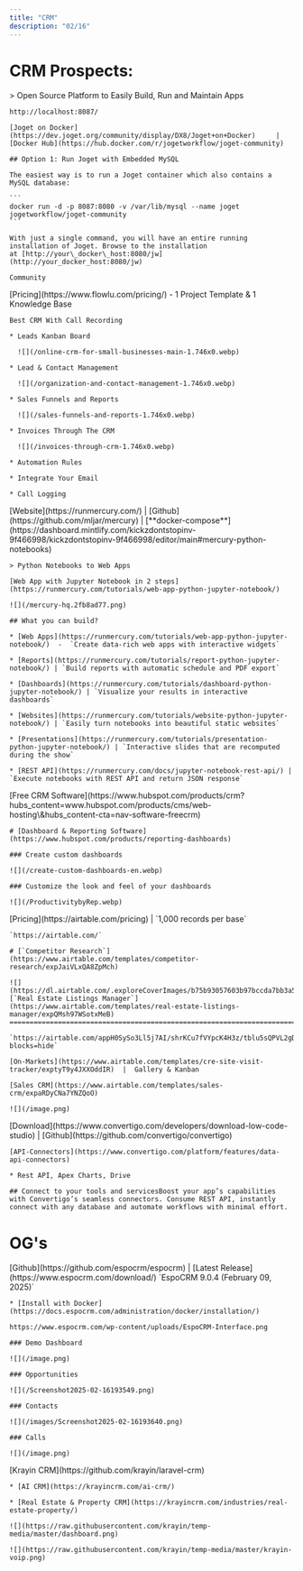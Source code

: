 ```yaml
---
title: "CRM"
description: "02/16"
---
```


# CRM Prospects:

<AccordionGroup>
  <Accordion title="Joget" defaultOpen={false} icon="star">
    > Open Source Platform to Easily Build, Run and Maintain Apps

    http://localhost:8087/

    [Joget on Docker](https://dev.joget.org/community/display/DX8/Joget+on+Docker)     |     [Docker Hub](https://hub.docker.com/r/jogetworkflow/joget-community)

    ## Option 1: Run Joget with Embedded MySQL

    The easiest way is to run a Joget container which also contains a MySQL database:

    ```
    docker run -d -p 8087:8080 -v /var/lib/mysql --name joget jogetworkflow/joget-community
    ```

    With just a single command, you will have an entire running installation of Joget. Browse to the installation at [http://your\_docker\_host:8080/jw](http://your_docker_host:8080/jw)

    Community
  </Accordion>

  <Accordion title="Flowlu" defaultOpen={false}>
    [Pricing](https://www.flowlu.com/pricing/)   -   1 Project Template  &  1 Knowledge Base

    Best CRM With Call Recording

    * Leads Kanban Board

      ![](/online-crm-for-small-businesses-main-1.746x0.webp)

    * Lead & Contact Management

      ![](/organization-and-contact-management-1.746x0.webp)

    * Sales Funnels and Reports

      ![](/sales-funnels-and-reports-1.746x0.webp)

    * Invoices Through The CRM

      ![](/invoices-through-crm-1.746x0.webp)

    * Automation Rules

    * Integrate Your Email

    * Call Logging
  </Accordion>

  <Accordion title="Mercury  -  (Python Notebooks)" defaultOpen={false}>
    [Website](https://runmercury.com/)     |     [Github](https://github.com/mljar/mercury)    |     [**docker-compose**](https://dashboard.mintlify.com/kickzdontstopinv-9f466998/kickzdontstopinv-9f466998/editor/main#mercury-python-notebooks)

    > Python Notebooks to Web Apps

    [Web App with Jupyter Notebook in 2 steps](https://runmercury.com/tutorials/web-app-python-jupyter-notebook/)

    ![](/mercury-hq.2fb8ad77.png)

    ## What you can build?

    * [Web Apps](https://runmercury.com/tutorials/web-app-python-jupyter-notebook/)  -  `Create data-rich web apps with interactive widgets`

    * [Reports](https://runmercury.com/tutorials/report-python-jupyter-notebook/) | `Build reports with automatic schedule and PDF export`

    * [Dashboards](https://runmercury.com/tutorials/dashboard-python-jupyter-notebook/) | `Visualize your results in interactive dashboards`

    * [Websites](https://runmercury.com/tutorials/website-python-jupyter-notebook/) | `Easily turn notebooks into beautiful static websites`

    * [Presentations](https://runmercury.com/tutorials/presentation-python-jupyter-notebook/) | `Interactive slides that are recomputed during the show`

    * [REST API](https://runmercury.com/docs/jupyter-notebook-rest-api/) | `Execute notebooks with REST API and return JSON response`
  </Accordion>

  <Accordion title="HubSpot" defaultOpen={false}>
    [Free CRM Software](https://www.hubspot.com/products/crm?hubs_content=www.hubspot.com/products/cms/web-hosting\&hubs_content-cta=nav-software-freecrm)

    # [Dashboard & Reporting Software](https://www.hubspot.com/products/reporting-dashboards)

    ### Create custom dashboards

    ![](/create-custom-dashboards-en.webp)

    ### Customize the look and feel of your dashboards

    ![](/ProductivitybyRep.webp)
  </Accordion>

  <Accordion title="AirTable" defaultOpen={false} icon="star">
    [Pricing](https://airtable.com/pricing)   |   `1,000 records per base`

    `https://airtable.com/`

    # [`Competitor Research`](https://www.airtable.com/templates/competitor-research/expJaiVLxQA8ZpMch)

    ![](https://dl.airtable.com/.exploreCoverImages/b75b93057603b97bccda7bb3a5e80e30/6711ee7b/airtable.com_app3F6MdlNbzHMG2s_pagwTtbhRWaX44TZZ4.png)
    [`Real Estate Listings Manager`](https://www.airtable.com/templates/real-estate-listings-manager/expQMsh97WSotxMeB)
    ===================================================================================================================

    `https://airtable.com/appH0SySo3Ll5j7AI/shrKCu7fVYpcK4H3z/tblu5sQPVL2gD1TDY/viwWaxD7zxv4G4Wm8?blocks=hide`

    [On-Markets](https://www.airtable.com/templates/cre-site-visit-tracker/exptyT9y4JXXOddIR)  |  Gallery & Kanban

    [Sales CRM](https://www.airtable.com/templates/sales-crm/expaRDyCNa7YNZQoO)

    ![](/image.png)
  </Accordion>

  <Accordion title="Convertigo" defaultOpen={false}>
    [Download](https://www.convertigo.com/developers/download-low-code-studio)     |     [Github](https://github.com/convertigo/convertigo)

    [API-Connectors](https://www.convertigo.com/platform/features/data-api-connectors)

    * Rest API, Apex Charts, Drive

    ## Connect to your tools and servicesBoost your app’s capabilities with Convertigo’s seamless connectors. Consume REST API, instantly connect with any database and automate workflows with minimal effort.
  </Accordion>
</AccordionGroup>

# OG's

<AccordionGroup>
  <Accordion title="EspoCRM" defaultOpen={false}>
    [Github](https://github.com/espocrm/espocrm)     |     [Latest Release](https://www.espocrm.com/download/) `EspoCRM 9.0.4 (February 09, 2025)`

    * [Install with Docker](https://docs.espocrm.com/administration/docker/installation/)

    https://www.espocrm.com/wp-content/uploads/EspoCRM-Interface.png

    ### Demo Dashboard

    ![](/image.png)

    ### Opportunities

    ![](/Screenshot2025-02-16193549.png)

    ### Contacts

    ![](/images/Screenshot2025-02-16193640.png)

    ### Calls

    ![](/image.png)
  </Accordion>

  <Accordion title="Krayin CRM" defaultOpen={false}>
    [Krayin CRM](https://github.com/krayin/laravel-crm)

    * [AI CRM](https://krayincrm.com/ai-crm/)

    * [Real Estate & Property CRM](https://krayincrm.com/industries/real-estate-property/)

    ![](https://raw.githubusercontent.com/krayin/temp-media/master/dashboard.png)

    ![](https://raw.githubusercontent.com/krayin/temp-media/master/krayin-voip.png)
  </Accordion>
</AccordionGroup>